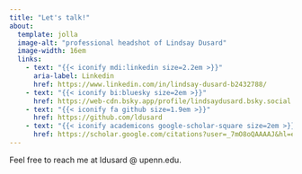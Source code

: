 ```yaml
---
title: "Let's talk!"
about: 
  template: jolla
  image-alt: "professional headshot of Lindsay Dusard"
  image-width: 16em
  links: 
    - text: "{{< iconify mdi:linkedin size=2.2em >}}"
      aria-label: Linkedin
      href: https://www.linkedin.com/in/lindsay-dusard-b2432788/
    - text: "{{< iconify bi:bluesky size=2em >}}" 
      href: https://web-cdn.bsky.app/profile/lindsaydusard.bsky.social
    - text: "{{< iconify fa github size=1.9em >}}"
      href: https://github.com/ldusard
    - text: "{{< iconify academicons google-scholar-square size=2em >}}" 
      href: https://scholar.google.com/citations?user=_7mO8oQAAAAJ&hl=en
---
```


Feel free to reach me at ldusard \@ upenn.edu.
